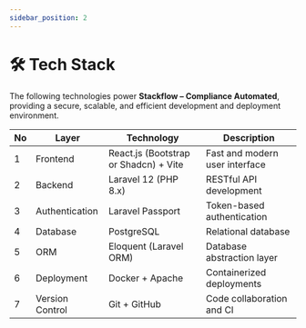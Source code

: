 ```yaml
---
sidebar_position: 2
---
```


# 🛠️ Tech Stack

The following technologies power **Stackflow – Compliance Automated**, providing a secure, scalable, and efficient development and deployment environment.

| No  | Layer           | Technology                            | Description                    |
| --- | --------------- | ------------------------------------- | ------------------------------ |
| 1   | Frontend        | React.js (Bootstrap or Shadcn) + Vite | Fast and modern user interface |
| 2   | Backend         | Laravel 12 (PHP 8.x)                  | RESTful API development        |
| 3   | Authentication  | Laravel Passport                      | Token-based authentication     |
| 4   | Database        | PostgreSQL                            | Relational database            |
| 5   | ORM             | Eloquent (Laravel ORM)                | Database abstraction layer     |
| 6   | Deployment      | Docker + Apache                       | Containerized deployments      |
| 7   | Version Control | Git + GitHub                          | Code collaboration and CI      |

